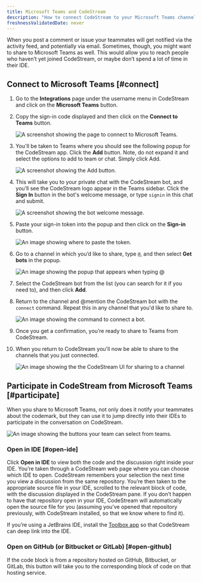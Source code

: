 ```yaml
---
title: Microsoft Teams and CodeStream
description: "How to connect CodeStream to your Microsoft Teams channel."
freshnessValidatedDate: never
---
```










When you post a comment or issue your teammates will get notified via the activity feed, and potentially via email. Sometimes, though, you might want to share to Microsoft Teams as well. This would allow you to reach people who haven’t yet joined CodeStream, or maybe don’t spend a lot of time in their IDE.

## Connect to Microsoft Teams [#connect]

1. Go to the <DoNotTranslate>**Integrations**</DoNotTranslate> page under the username menu in CodeStream and click on the <DoNotTranslate>**Microsoft Teams**</DoNotTranslate> button.
2. Copy the sign-in code displayed and then click on the <DoNotTranslate>**Connect to Teams**</DoNotTranslate> button.

     <img 
        title="Connect to Microsoft Teams" 
        alt="A screenshot showing the page to connect to Microsoft Teams." 
        src={codestreamMsteamsConnect}
     />

3. You'll be taken to Teams where you should see the following popup for the CodeStream app. Click the <DoNotTranslate>**Add**</DoNotTranslate> button. Note, do not expand it and select the options to add to team or chat. Simply click Add.

     <img 
        title="Add" 
        alt="A screenshot showing the Add button." 
        src={codestreamMsteamsCodestreamAppPage}
     />

4. This will take you to your private chat with the CodeStream bot, and you’ll see the CodeStream logo appear in the Teams sidebar. Click the <DoNotTranslate>**Sign In**</DoNotTranslate> button in the bot's welcome message, or type `signin` in this chat and submit.

     <img 
        title="Weclome" 
        alt="A screenshot showing the bot welcome message." 
        src={codestreamMsteamsCodestreamBotWelcome}
     />

5. Paste your sign-in token into the popup and then click on the <DoNotTranslate>**Sign-in**</DoNotTranslate> button.

     <img 
        title="Token" 
        alt="An image showing where to paste the token." 
        src={codestreamMsteamsTokenExample}
     />

6. Go to a channel in which you’d like to share, type `@`, and then select <DoNotTranslate>**Get bots**</DoNotTranslate> in the popup.

     <img 
        title="Bots" 
        alt="An image showing the popup that appears when typing @" 
        src={codestreamMsteamsAddBotButton}
     />

7. Select the CodeStream bot from the list (you can search for it if you need to), and then click <DoNotTranslate>**Add**</DoNotTranslate>.
8. Return to the channel and @mention the CodeStream bot with the `connect` command. Repeat this in any channel that you'd like to share to.

     <img 
        title="Connect bot" 
        alt="An image showing the command to connect a bot." 
        src={codestreamMsteamsCodestreamConnectBotMessage}
     />

9. Once you get a confirmation, you’re ready to share to Teams from CodeStream.
10. When you return to CodeStream you'll now be able to share to the channels that you just connected.

     <img 
        title="Share to channel" 
        alt="An image showing the the CodeStream UI for sharing to a channel" 
        src={codestreamMsteamsCodestreamSelectChannel}
     />

## Participate in CodeStream from Microsoft Teams [#participate]

When you share to Microsoft Teams, not only does it notify your teammates about the codemark, but they can use it to jump directly into their IDEs to participate in the conversation on CodeStream.

<img
   title="Teams UI"
   alt="An image showing the buttons your team can select from teams."
   src={codestreamMsteamsExampleCodestreamMessage}
/>

### Open in IDE [#open-ide]

Click <DoNotTranslate>**Open in IDE**</DoNotTranslate> to view both the code and the discussion right inside your IDE. You’re taken through a CodeStream web page where you can choose which IDE to open. CodeStream remembers your selection the next time you view a discussion from the same repository. You’re then taken to the appropriate source file in your IDE, scrolled to the relevant block of code, with the discussion displayed in the CodeStream pane. If you don’t happen to have that repository open in your IDE, CodeStream will automatically open the source file for you (assuming you’ve opened that repository previously, with CodeStream installed, so that we know where to find it).

If you’re using a JetBrains IDE, install the [Toolbox app](https://www.jetbrains.com/toolbox-app/) so that CodeStream can deep link into the IDE.

### Open on GitHub (or Bitbucket or GitLab) [#open-github]

If the code block is from a repository hosted on GitHub, Bitbucket, or GitLab, this button will take you to the corresponding block of code on that hosting service.
